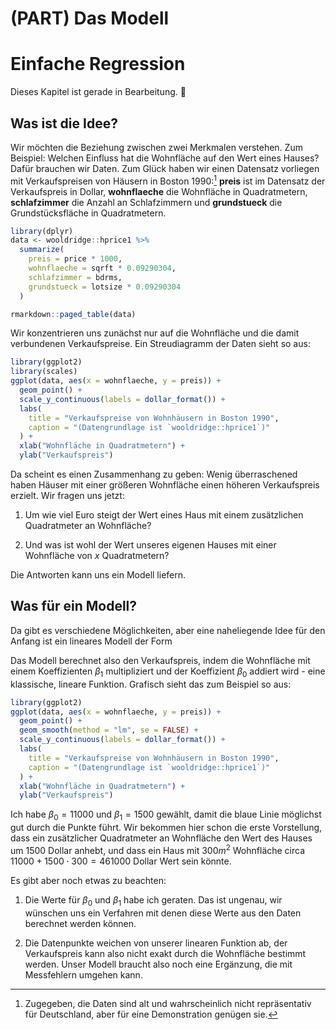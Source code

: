 # (PART) Das Modell {-}

# Einfache Regression

::: {.rmdwarning}
Dieses Kapitel ist gerade in Bearbeitung. &#128119;
:::

## Was ist die Idee?

Wir möchten die Beziehung zwischen zwei Merkmalen verstehen. Zum Beispiel: Welchen Einfluss hat die Wohnfläche auf den Wert eines Hauses? Dafür brauchen wir Daten. Zum Glück haben wir einen Datensatz vorliegen mit Verkaufspreisen von Häusern in Boston 1990:^[Zugegeben, die Daten sind alt und wahrscheinlich nicht repräsentativ für Deutschland, aber für eine Demonstration genügen sie.] **preis** ist im Datensatz der Verkaufspreis in Dollar, **wohnflaeche** die Wohnfläche in Quadratmetern, **schlafzimmer** die Anzahl an Schlafzimmern und **grundstueck** die Grundstücksfläche in Quadratmetern.

```r
library(dplyr)
data <- wooldridge::hprice1 %>% 
  summarize(
    preis = price * 1000, 
    wohnflaeche = sqrft * 0.09290304, 
    schlafzimmer = bdrms,
    grundstueck = lotsize * 0.09290304
  )
```

```r
rmarkdown::paged_table(data)
```

Wir konzentrieren uns zunächst nur auf die Wohnfläche und die damit verbundenen Verkaufspreise. Ein Streudiagramm der Daten sieht so aus:

```r
library(ggplot2)
library(scales)
ggplot(data, aes(x = wohnflaeche, y = preis)) +
  geom_point() +
  scale_y_continuous(labels = dollar_format()) +
  labs(
    title = "Verkaufspreise von Wohnhäusern in Boston 1990",
    caption = "(Datengrundlage ist `wooldridge::hprice1`)"
  ) +
  xlab("Wohnfläche in Quadratmetern") +
  ylab("Verkaufspreis")
```

Da scheint es einen Zusammenhang zu geben: Wenig überraschened haben Häuser mit einer größeren Wohnfläche einen höheren Verkaufspreis erzielt. Wir fragen uns jetzt: 

1. Um wie viel Euro steigt der Wert eines Haus mit einem zusätzlichen Quadratmeter an Wohnfläche? 

2. Und was ist wohl der Wert unseres eigenen Hauses mit einer Wohnfläche von $x$ Quadratmetern? 

Die Antworten kann uns ein Modell liefern.

## Was für ein Modell?

Da gibt es verschiedene Möglichkeiten, aber eine naheliegende Idee für den Anfang ist ein lineares Modell der Form

\begin{equation}
\text{Verkaufspreis} = \beta_0 + \beta_1 \text{Wohnfläche}.
(\#eq:slr)
\end{equation}

Das Modell berechnet also den Verkaufspreis, indem die Wohnfläche mit einem Koeffizienten $\beta_1$ multipliziert und der Koeffizient $\beta_0$ addiert wird - eine klassische, lineare Funktion. Grafisch sieht das zum Beispiel so aus:

```r
library(ggplot2)
ggplot(data, aes(x = wohnflaeche, y = preis)) +
  geom_point() +
  geom_smooth(method = "lm", se = FALSE) +
  scale_y_continuous(labels = dollar_format()) +
  labs(
    title = "Verkaufspreise von Wohnhäusern in Boston 1990",
    caption = "(Datengrundlage ist `wooldridge::hprice1`)"
  ) +
  xlab("Wohnfläche in Quadratmetern") +
  ylab("Verkaufspreis")
```

Ich habe $\beta_0 = 11000$ und $\beta_1 = 1500$ gewählt, damit die blaue Linie möglichst gut durch die Punkte führt. Wir bekommen hier schon die erste Vorstellung, dass ein zusätzlicher Quadratmeter an Wohnfläche den Wert des Hauses um $1500$ Dollar anhebt, und dass ein Haus mit $300m^2$ Wohnfläche circa $11000 + 1500 \cdot 300 = 461000$ Dollar Wert sein könnte.

Es gibt aber noch etwas zu beachten:

1. Die Werte für $\beta_0$ und $\beta_1$ habe ich geraten. Das ist ungenau, wir wünschen uns ein Verfahren mit denen diese Werte aus den Daten berechnet werden können.

2. Die Datenpunkte weichen von unserer linearen Funktion ab, der Verkaufspreis kann also nicht exakt durch die Wohnfläche bestimmt werden. Unser Modell braucht also noch eine Ergänzung, die mit Messfehlern umgehen kann.

